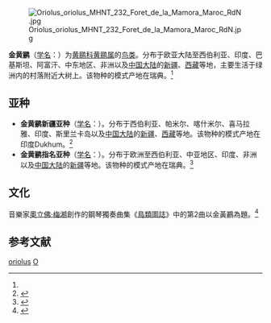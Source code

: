 {{Speciesbox
| status = LC
| status_system = iucn3.1
| status_ref={{r|iucn}}
| image = Goldenoriole26.jpg
| genus = Oriolus
| species = oriolus
| authority = ([[Linnaeus|Linnaeus]], 1758)<ref name='id2801'>{{cite web| url =http://www.bioinfo.cn/db05/BjdwSpecies.php?action=view&id=2801| title =金黄鹂| work =《中国动物物种编目数据库》| publisher =中国科学院微生物研究所| author =中国科学院动物研究所| accessdate =2009-04-04| deadurl =yes| archiveurl =https://web.archive.org/web/20131203122335/http://www.bioinfo.cn/db05/BjdwSpecies.php?action=view| archivedate =2013-12-03}}</ref>
}}
[[File:Oriolus_oriolus_MHNT_232_Foret_de_la_Mamora_Maroc_RdN.jpg|thumb]]

'''金黄鹂'''（[[学名|学名]]：{{lang|la|''Oriolus oriolus''}}）为[[黄鹂科|黄鹂科]][[黄鹂属|黄鹂属]]的[[鸟类|鸟类]]。分布于欧亚大陆至西伯利亚、印度、巴基斯坦、阿富汗、中东地区、非洲以及[[中国大陆|中国大陆]]的[[新疆|新疆]]、[[西藏|西藏]]等地，主要生活于绿洲内的村落附近大树上。该物种的模式产地在瑞典。<ref name='id2801'/>

== 亚种 ==
* '''金黄鹂新疆亚种'''（[[学名|学名]]：{{lang|la|''Oriolus oriolus kundoo''}}）。分布于西伯利亚、帕米尔、喀什米尔、喜马拉雅、印度、斯里兰卡岛以及[[中国大陆|中国大陆]]的[[新疆|新疆]]、[[西藏|西藏]]等地。该物种的模式产地在印度Dukhum。<ref name='id2802'>{{cite web| url =http://www.bioinfo.cn/db05/BjdwSpecies.php?action=view&id=2802| title =金黄鹂新疆亚种| work =《中国动物物种编目数据库》| publisher =中国科学院微生物研究所| author =中国科学院动物研究所| accessdate =2009-04-04| deadurl =yes| archiveurl =https://web.archive.org/web/20131203122335/http://www.bioinfo.cn/db05/BjdwSpecies.php?action=view| archivedate =2013-12-03}}</ref>
* '''金黄鹂指名亚种'''（[[学名|学名]]：{{lang|la|''Oriolus oriolus oriolus''}}）。分布于欧洲至西伯利亚、中亚地区、印度、非洲以及[[中国大陆|中国大陆]]的[[新疆|新疆]]等地。该物种的模式产地在瑞典。<ref name='id2803'>{{cite web| url =http://www.bioinfo.cn/db05/BjdwSpecies.php?action=view&id=2803| title =金黄鹂指名亚种| work =《中国动物物种编目数据库》| publisher =中国科学院微生物研究所| author =中国科学院动物研究所| accessdate =2009-04-04| deadurl =yes| archiveurl =https://web.archive.org/web/20160305084145/http://www.bioinfo.cn/db05/BjdwSpecies.php?action=view&id=2803| archivedate =2016-03-05}}</ref>

== 文化 ==
音樂家[[奧立佛·梅湘|奧立佛·梅湘]]創作的鋼琴獨奏曲集《[[鳥類圖誌|鳥類圖誌]]》中的第2曲以金黃鸝為題。<ref>{{Cite book|title=Olivier Messiaen's Catalogue d'oiseaux: From Conception to Performance|last=Chadwick|first=Roderick|publisher=Cambridge University Press|year=2017|isbn=9780511843679|last2=Hill|first2=Peter}}</ref>

== 参考文献 ==
{{reflist|refs=
<ref name=iucn>BirdLife International. 2017. ''Oriolus oriolus'' (amended version of 2016 assessment). The IUCN Red List of Threatened Species 2017: e.T103692938A111783061. http://dx.doi.org/10.2305/IUCN.UK.2017-1.RLTS.T103692938A111783061.en. Downloaded on 22 April 2018.</ref>
}}

{{Authority control}}
{{Taxonbar|from=Q25388}}

[[Category:黄鹂属|oriolus]]
[[Category:1758年描述的鳥類|O]]